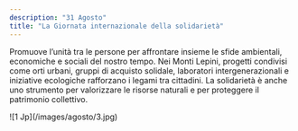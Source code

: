 ```yaml
---
description: "31 Agosto"
title: "La Giornata internazionale della solidarietà"
---
```


Promuove l’unità tra le persone per affrontare insieme le sfide ambientali, economiche e sociali del nostro tempo. Nei Monti Lepini, progetti condivisi come orti urbani, gruppi di acquisto solidale, laboratori intergenerazionali e iniziative ecologiche rafforzano i legami tra cittadini. La solidarietà è anche uno strumento per valorizzare le risorse naturali e per proteggere il patrimonio collettivo. 
<Frame>
  ![1 Jp](/images/agosto/3.jpg)
</Frame>
